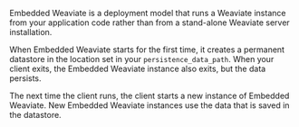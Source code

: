 Embedded Weaviate is a deployment model that runs a Weaviate instance from your application code rather than from a stand-alone Weaviate server installation.

When Embedded Weaviate starts for the first time, it creates a permanent datastore in the location set in your `persistence_data_path`. When your client exits, the Embedded Weaviate instance also exits, but the data persists.

The next time the client runs, the client starts a new instance of Embedded Weaviate. New Embedded Weaviate instances use the data that is saved in the datastore.